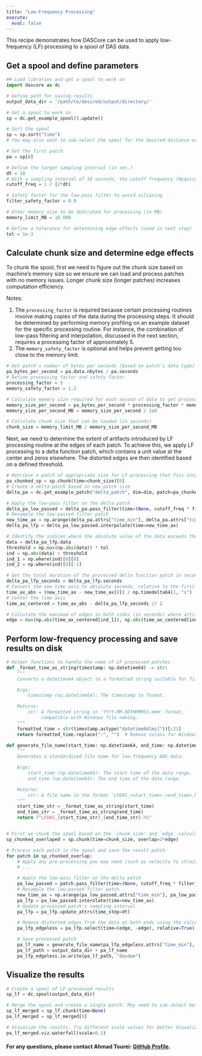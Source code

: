 ```yaml
---
title: "Low-Frequency Processing"
execute:
  eval: false
---
```


This recipe demonstrates how DASCore can be used to apply low-frequency (LF) processing to a spool of DAS data.


## Get a spool and define parameters 
```python
## Load libraries and get a spool to work on
import dascore as dc

# Define path for saving results
output_data_dir = '/path/to/desired/output/directory/'

# Get a spool to work on
sp = dc.get_example_spool().update()

# Sort the spool
sp = sp.sort("time")
# You may also want to sub-select the spool for the desired distance or time samples before proceeding.

# Get the first patch
pa = sp[0]

# Define the target sampling interval (in sec.)
dt = 10 
# With a sampling interval of 10 seconds, the cutoff frequency (Nyquist frequency) is determined to be 0.05 Hz 
cutoff_freq = 1 / (2*dt)

# Safety factor for the low-pass filter to avoid ailiasing 
filter_safety_factor = 0.9

# Enter memory size to be dedicated for processing (in MB)
memory_limit_MB = 10_000

# Define a tolerance for determining edge effects (used in next step)
tol = 1e-3
```

## Calculate chunk size and determine edge effects

To chunk the spool, first we need to figure out the chunk size based on machine's memory size so we ensure we can load and process patches with no memory issues. Longer chunk size (longer patches) increases computation efficiency. 

Notes: 

1. The `processing_factor` is required because certain processing routines involve making copies of the data during the processing steps. It should be determined by performing memory profiling on an example dataset for the specific processing routine. For instance, the combination of low-pass filtering and interpolation, discussed in the next section, requires a processing factor of approximately 5.
2. The `memory_safety_factor` is optional and helps prevent getting too close to the memory limit.

```python
# Get patch's number of bytes per seconds (based on patch's data type) 
pa_bytes_per_second = pa.data.nbytes / pa.seconds
# Define processing factor and safety factor 
processing_factor = 5  
memory_safety_factor = 1.2 

# Calculate memory size required for each second of data to get processed
memory_size_per_second = pa_bytes_per_second * processing_factor * memory_safety_factor
memory_size_per_second_MB = memory_size_per_second / 1e6

# Calculate chunk size that can be loaded (in seconds)
chunk_size = memory_limit_MB / memory_size_per_second_MB 
```

Next, we need to determine the extent of artifacts introduced by LF processing routine at the edges of each patch. To achieve this, we apply LF processing to a delta function patch, which contains a unit value at the center and zeros elsewhere. The distorted edges are then identified based on a defined threshold.

```python
# Retrieve a patch of appropriate size for LF processing that fits into memory
pa_chunked_sp = sp.chunk(time=chunk_size)[0] 
# Create a delta patch based on new patch size
delta_pa = dc.get_example_patch("delta_patch", dim=dim, patch=pa_chunked_sp)

# Apply the low-pass filter on the delta patch
delta_pa_low_passed = delta_pa.pass_filter(time=(None, cutoff_freq * filter_safety_factor))
# Resample the low-passed filter patch
new_time_ax = np.arange(delta_pa.attrs["time_min"], delta_pa.attrs["time_max"], dt)
delta_pa_lfp = delta_pa_low_passed.interpolate(time=new_time_ax)

# Identify the indices where the absolute value of the data exceeds the threshold
data = delta_pa_lfp.data
threshold = np.max(np.abs(data)) * tol
ind = np.abs(data) > threshold
ind_1 = np.where(ind)[0][0]
ind_2 = np.where(ind)[0][-1]

# Get the total duration of the processed delta function patch in seconds
delta_pa_lfp_seconds = delta_pa_lfp.seconds  
# Convert the new time axis to absolute seconds, relative to the first timestamp
time_ax_abs = (new_time_ax - new_time_ax[0]) / np.timedelta64(1, "s")
# Center the time axis 
time_ax_centered = time_ax_abs - delta_pa_lfp_seconds // 2 

# Calculate the maximum of edges in both sides (in seconds) where artifacts are present
edge = max(np.abs(time_ax_centered[ind_1]), np.abs(time_ax_centered[ind_2]))
```


## Perform low-frequency processing and save results on disk
```python
# Helper functions to handle the name of LF processed patches 
def _format_time_as_string(timestamp: np.datetime64) -> str:
    """
    Converts a datetime64 object to a formatted string suitable for file naming.

    Args:
        timestamp (np.datetime64): The timestamp to format.

    Returns:
        str: A formatted string in 'YYYY-MM-DDTHHMMSS.mmm' format, 
             compatible with Windows file naming.
    """
    formatted_time = str(timestamp.astype("datetime64[ms]"))[:21]
    return formatted_time.replace(":", "")  # Remove colons for Windows compatibility

def generate_file_name(start_time: np.datetime64, end_time: np.datetime64) -> str:
    """
    Generates a standardized file name for low-frequency DAS data.

    Args:
        start_time (np.datetime64): The start time of the data range.
        end_time (np.datetime64): The end time of the data range.

    Returns:
        str: A file name in the format 'LFDAS_<start_time>_<end_time>.h5'.
    """
    start_time_str = _format_time_as_string(start_time)
    end_time_str = _format_time_as_string(end_time)
    return f"LFDAS_{start_time_str}_{end_time_str}.h5"


# First we chunk the spool based on the `chunk_size' and `edge` calculated before.
sp_chunked_overlaped = sp.chunk(time=chunk_size, overlap=2*edge)

# Process each patch in the spool and save the result patch
for patch in sp_chunked_overlap:
    # Apply any pre-processing you may need (such as velocity to strain rate transformation, detrending, etc.)
    # ...

    # Apply the low-pass filter on the delta patch
    pa_low_passed = patch.pass_filter(time=(None, cutoff_freq * filter_safety_factor))
    # Resample the low-passed filter patch
    new_time_ax = np.arange(pa_low_passed.attrs["time_min"], pa_low_passed.attrs["time_max"], dt)
    pa_lfp = pa_low_passed.interolate(time=new_time_ax)
    # Update processed patch's sampling interval 
    pa_lfp = pa_lfp.update_attrs(time_step=dt)

    # Remove distorted edges from the data at both ends using the calculated `edge` value
    pa_lfp_edgeless = pa_lfp.select(time=(edge, -edge), relative=True)

    # Save processed patch 
    pa_lf_name = generate_file_name(pa_lfp_edgeless.attrs["time_min"], pa_lfp_edgeless.attrs["time_max"])
    pa_lf_path = output_data_dir + pa_lf_name
    pa_lfp_edgeless.io.write(pa_lf_path, "dasdae")
```

## Visualize the results
```python
# Create a spool of LF processed results
sp_lf = dc.spool(output_data_dir)

# Merge the spool and create a single patch. May need to sub-select before merging to prevent exceeding the memory limit.
sp_lf_merged = sp_lf.chunk(time=None)
pa_lf_merged = sp_lf_merged[0]

# Visualize the results. Try different scale values for better Visualization.
pa_lf_merged.viz.waterfall(scale=0.1)
```

#### For any questions, please contact Ahmad Tourei: [GitHub Profile](https://github.com/ahmadtourei).
